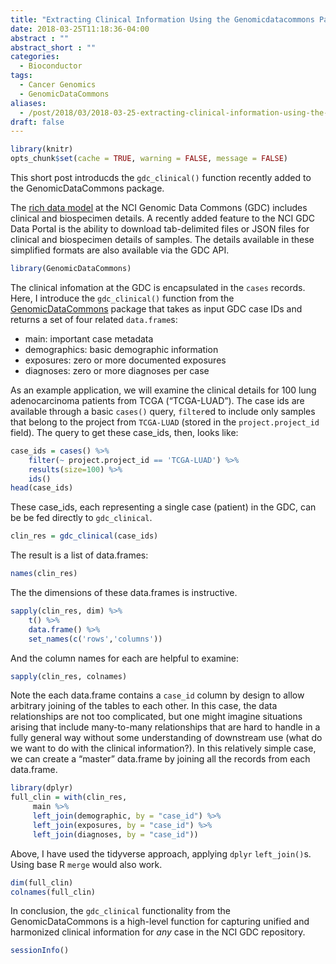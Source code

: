 ```yaml
---
title: "Extracting Clinical Information Using the Genomicdatacommons Package"
date: 2018-03-25T11:18:36-04:00
abstract : ""
abstract_short : ""
categories:
  - Bioconductor
tags:
  - Cancer Genomics
  - GenomicDataCommons
aliases:
  - /post/2018/03/2018-03-25-extracting-clinical-information-using-the-genomicdatacommons-package/
draft: false
---
```


```r
library(knitr)
opts_chunk$set(cache = TRUE, warning = FALSE, message = FALSE)
```

This short post introducds the `gdc_clinical()` function recently
added to the GenomicDataCommons package. 

The
[rich data model](https://gdc.cancer.gov/developers/gdc-data-model) at
the NCI Genomic Data Commons (GDC) includes clinical and biospecimen
details. A recently added feature to the NCI GDC Data Portal is the
ability to download tab-delimited files or JSON files for clinical and
biospecimen details of samples. The details available in these
simplified formats are also available via the GDC API. 

```r
library(GenomicDataCommons)
```

The clinical
infomation at the GDC is encapsulated in the `cases` records. Here, I
introduce the `gdc_clinical()` function from
the
[GenomicDataCommons](https://bioconductor.org/packages/GenomicDataCommons) package that
takes as input
GDC case IDs and returns a set of four related `data.frame`s:

- main: important case metadata
- demographics: basic demographic information
- exposures: zero or more documented exposures
- diagnoses: zero or more diagnoses per case

As an example application, we will examine the clinical details for
100 lung adenocarcinoma patients from TCGA ("TCGA-LUAD"). The case ids
are available through a basic `cases()` query, `filter`ed to include
only samples that belong to the project from `TCGA-LUAD` (stored in
the `project.project_id` field). The query to get these case_ids,
then, looks like:

```r
case_ids = cases() %>%
    filter(~ project.project_id == 'TCGA-LUAD') %>%
    results(size=100) %>%
    ids()
head(case_ids)
```

These case_ids, each representing a single case (patient) in the GDC,
can be be fed directly to `gdc_clinical`. 

```r
clin_res = gdc_clinical(case_ids)
```

The result is a list of data.frames:

```r
names(clin_res)
```

The the dimensions of these data.frames is instructive.

```r
sapply(clin_res, dim) %>%
    t() %>%
    data.frame() %>%
    set_names(c('rows','columns'))
```

And the column names for each are helpful to examine:

```r
sapply(clin_res, colnames)
```

Note the each data.frame contains a `case_id` column by design to
allow arbitrary joining of the tables to each other. In this case, the
data relationships are not too complicated, but one might imagine
situations arising that include many-to-many relationships that are
hard to handle in a fully general way without some understanding of
downstream use (what do we want to do with the clinical
information?). In this relatively simple case, we can create a
"master" data.frame by joining all the records from each data.frame.

```r
library(dplyr)
full_clin = with(clin_res,
     main %>%
     left_join(demographic, by = "case_id") %>%
     left_join(exposures, by = "case_id") %>%
     left_join(diagnoses, by = "case_id"))
```

Above, I have used the tidyverse approach, applying `dplyr`
`left_join()`s. Using base R `merge` would also work. 

```r
dim(full_clin)
colnames(full_clin)
```

In conclusion, the `gdc_clinical` functionality from the
GenomicDataCommons is a high-level function for capturing unified and
harmonized clinical information for *any* case in the NCI GDC
repository. 



```r
sessionInfo()
```
